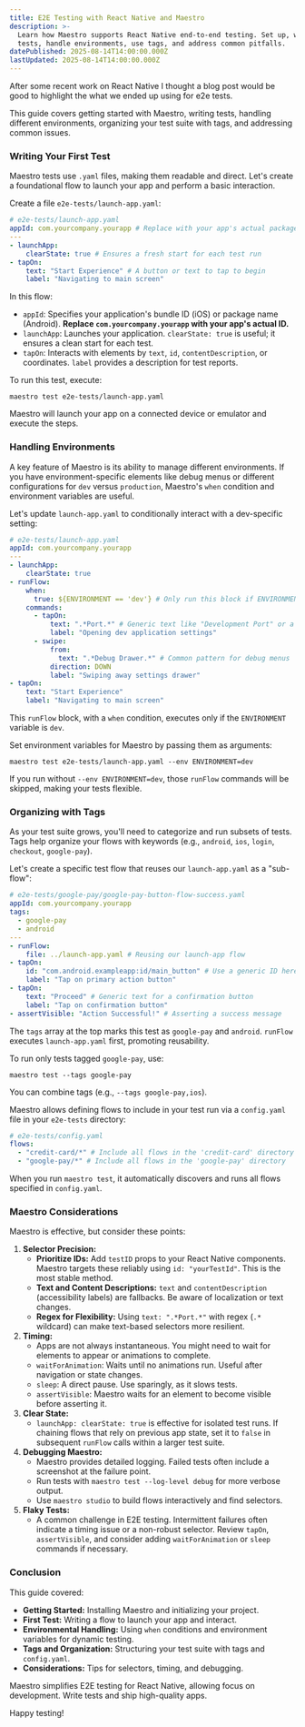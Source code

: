 ```yaml
---
title: E2E Testing with React Native and Maestro
description: >-
  Learn how Maestro supports React Native end-to-end testing. Set up, write  
  tests, handle environments, use tags, and address common pitfalls.
datePublished: 2025-08-14T14:00:00.000Z
lastUpdated: 2025-08-14T14:00:00.000Z
---
```


After some recent work on React Native I thought a blog post would be good to highlight the what we ended up using for e2e tests.

This guide covers getting started with Maestro, writing tests, handling different environments, organizing your test suite with tags, and addressing common issues.

### Writing Your First Test

Maestro tests use `.yaml` files, making them readable and direct. Let's create a foundational flow to launch your app and perform a basic interaction.

Create a file `e2e-tests/launch-app.yaml`:

```yaml
# e2e-tests/launch-app.yaml
appId: com.yourcompany.yourapp # Replace with your app's actual package name (Android) or bundle ID (iOS)
---
- launchApp:
    clearState: true # Ensures a fresh start for each test run
- tapOn:
    text: "Start Experience" # A button or text to tap to begin
    label: "Navigating to main screen"
```

In this flow:

* `appId`: Specifies your application's bundle ID (iOS) or package name (Android). **Replace `com.yourcompany.yourapp` with your app's actual ID.**
* `launchApp`: Launches your application. `clearState: true` is useful; it ensures a clean start for each test.
* `tapOn`: Interacts with elements by `text`, `id`, `contentDescription`, or coordinates. `label` provides a description for test reports.

To run this test, execute:

```shell
maestro test e2e-tests/launch-app.yaml
```

Maestro will launch your app on a connected device or emulator and execute the steps.

### Handling Environments

A key feature of Maestro is its ability to manage different environments. If you have environment-specific elements like debug menus or different configurations for `dev` versus `production`, Maestro's `when` condition and environment variables are useful.

Let's update `launch-app.yaml` to conditionally interact with a dev-specific setting:

```yaml
# e2e-tests/launch-app.yaml
appId: com.yourcompany.yourapp
---
- launchApp:
    clearState: true
- runFlow:
    when:
      true: ${ENVIRONMENT == 'dev'} # Only run this block if ENVIRONMENT is 'dev'
    commands:
      - tapOn:
          text: ".*Port.*" # Generic text like "Development Port" or a specific port number
          label: "Opening dev application settings"
      - swipe:
          from:
            text: ".*Debug Drawer.*" # Common pattern for debug menus
          direction: DOWN
          label: "Swiping away settings drawer"
- tapOn:
    text: "Start Experience"
    label: "Navigating to main screen"
```

This `runFlow` block, with a `when` condition, executes only if the `ENVIRONMENT` variable is `dev`.

Set environment variables for Maestro by passing them as arguments:

```shell
maestro test e2e-tests/launch-app.yaml --env ENVIRONMENT=dev
```

If you run without `--env ENVIRONMENT=dev`, those `runFlow` commands will be skipped, making your tests flexible.

### Organizing with Tags

As your test suite grows, you'll need to categorize and run subsets of tests. Tags help organize your flows with keywords (e.g., `android`, `ios`, `login`, `checkout`, `google-pay`).

Let's create a specific test flow that reuses our `launch-app.yaml` as a "sub-flow":

```yaml
# e2e-tests/google-pay/google-pay-button-flow-success.yaml
appId: com.yourcompany.yourapp
tags:
  - google-pay
  - android
---
- runFlow:
    file: ../launch-app.yaml # Reusing our launch-app flow
- tapOn:
    id: "com.android.exampleapp:id/main_button" # Use a generic ID here
    label: "Tap on primary action button"
- tapOn:
    text: "Proceed" # Generic text for a confirmation button
    label: "Tap on confirmation button"
- assertVisible: "Action Successful!" # Asserting a success message
```

The `tags` array at the top marks this test as `google-pay` and `android`. `runFlow` executes `launch-app.yaml` first, promoting reusability.

To run only tests tagged `google-pay`, use:

```shell
maestro test --tags google-pay
```

You can combine tags (e.g., `--tags google-pay,ios`).

Maestro allows defining flows to include in your test run via a `config.yaml` file in your `e2e-tests` directory:

```yaml
# e2e-tests/config.yaml
flows:
  - "credit-card/*" # Include all flows in the 'credit-card' directory
  - "google-pay/*" # Include all flows in the 'google-pay' directory
```

When you run `maestro test`, it automatically discovers and runs all flows specified in `config.yaml`.

### Maestro Considerations

Maestro is effective, but consider these points:

1. **Selector Precision:**
   * **Prioritize IDs:** Add `testID` props to your React Native components. Maestro targets these reliably using `id: "yourTestId"`. This is the most stable method.
   * **Text and Content Descriptions:** `text` and `contentDescription` (accessibility labels) are fallbacks. Be aware of localization or text changes.
   * **Regex for Flexibility:** Using `text: ".*Port.*"` with regex (`.*` wildcard) can make text-based selectors more resilient.
2. **Timing:**
   * Apps are not always instantaneous. You might need to wait for elements to appear or animations to complete.
   * `waitForAnimation`: Waits until no animations run. Useful after navigation or state changes.
   * `sleep`: A direct pause. Use sparingly, as it slows tests.
   * `assertVisible`: Maestro waits for an element to become visible before asserting it.
3. **Clear State:**
   * `launchApp: clearState: true` is effective for isolated test runs. If chaining flows that rely on previous app state, set it to `false` in subsequent `runFlow` calls within a larger test suite.
4. **Debugging Maestro:**
   * Maestro provides detailed logging. Failed tests often include a screenshot at the failure point.
   * Run tests with `maestro test --log-level debug` for more verbose output.
   * Use `maestro studio` to build flows interactively and find selectors.
5. **Flaky Tests:**
   * A common challenge in E2E testing. Intermittent failures often indicate a timing issue or a non-robust selector. Review `tapOn`, `assertVisible`, and consider adding `waitForAnimation` or `sleep` commands if necessary.

### Conclusion

This guide covered:

* **Getting Started:** Installing Maestro and initializing your project.
* **First Test:** Writing a flow to launch your app and interact.
* **Environmental Handling:** Using `when` conditions and environment variables for dynamic testing.
* **Tags and Organization:** Structuring your test suite with tags and `config.yaml`.
* **Considerations:** Tips for selectors, timing, and debugging.

Maestro simplifies E2E testing for React Native, allowing focus on development. Write tests and ship high-quality apps.

Happy testing!
